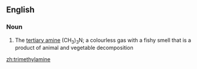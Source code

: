 ==English==

===Noun===
{{wikipedia}}
{{en-noun|sg=[[trimethyl]][[amine]]|-}}

#{{organic compound}} The [[tertiary amine]] (CH<sub>3</sub>)<sub>3</sub>N; a colourless gas with a fishy smell that is a product of animal and vegetable decomposition

[[zh:trimethylamine]]